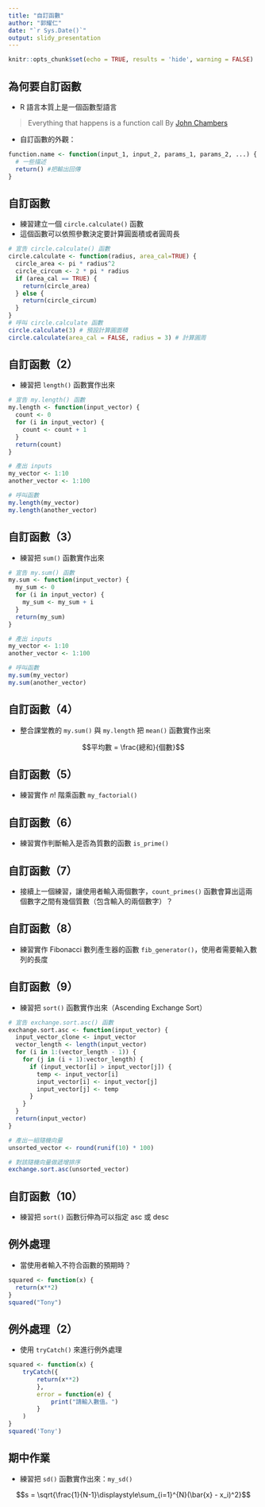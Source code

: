 ```yaml
---
title: "自訂函數"
author: "郭耀仁"
date: "`r Sys.Date()`"
output: slidy_presentation
---
```


```r
knitr::opts_chunk$set(echo = TRUE, results = 'hide', warning = FALSE)
```

## 為何要自訂函數

- R 語言本質上是一個函數型語言
    
> Everything that happens is a function call
> By [John Chambers](https://en.wikipedia.org/wiki/John_Chambers_(statistician))

- 自訂函數的外觀：

```r
function.name <- function(input_1, input_2, params_1, params_2, ...) {
  # 一些描述
  return() #把輸出回傳
}
```

## 自訂函數

- 練習建立一個 `circle.calculate()` 函數
- 這個函數可以依照參數決定要計算圓面積或者圓周長

```r
# 宣告 circle.calculate() 函數
circle.calculate <- function(radius, area_cal=TRUE) {
  circle_area <- pi * radius^2
  circle_circum <- 2 * pi * radius
  if (area_cal == TRUE) {
    return(circle_area)
  } else {
    return(circle_circum)
  }
}
# 呼叫 circle.calculate 函數
circle.calculate(3) # 預設計算圓面積
circle.calculate(area_cal = FALSE, radius = 3) # 計算圓周
```

## 自訂函數（2）

- 練習把 `length()` 函數實作出來

```r
# 宣告 my.length() 函數
my.length <- function(input_vector) {
  count <- 0
  for (i in input_vector) {
    count <- count + 1
  }
  return(count)
}

# 產出 inputs
my_vector <- 1:10
another_vector <- 1:100

# 呼叫函數
my.length(my_vector)
my.length(another_vector)
```

## 自訂函數（3）

- 練習把 `sum()` 函數實作出來

```r
# 宣告 my.sum() 函數
my.sum <- function(input_vector) {
  my_sum <- 0
  for (i in input_vector) {
    my_sum <- my_sum + i
  }
  return(my_sum)
}

# 產出 inputs
my_vector <- 1:10
another_vector <- 1:100

# 呼叫函數
my.sum(my_vector)
my.sum(another_vector)
```

## 自訂函數（4）

- 整合課堂教的 `my.sum()` 與 `my.length` 把 `mean()` 函數實作出來

$$平均數 = \frac{總和}{個數}$$

## 自訂函數（5）

- 練習實作 $n!$ 階乘函數 `my_factorial()`

## 自訂函數（6）

- 練習實作判斷輸入是否為質數的函數 `is_prime()`

## 自訂函數（7）

- 接續上一個練習，讓使用者輸入兩個數字，`count_primes()` 函數會算出這兩個數字之間有幾個質數（包含輸入的兩個數字）？

## 自訂函數（8）

- 練習實作 Fibonacci 數列產生器的函數 `fib_generator()`，使用者需要輸入數列的長度

## 自訂函數（9）

- 練習把 `sort()` 函數實作出來（Ascending Exchange Sort）

```r
# 宣告 exchange.sort.asc() 函數
exchange.sort.asc <- function(input_vector) {
  input_vector_clone <- input_vector
  vector_length <- length(input_vector)
  for (i in 1:(vector_length - 1)) {
    for (j in (i + 1):vector_length) {
      if (input_vector[i] > input_vector[j]) {
        temp <- input_vector[i]
        input_vector[i] <- input_vector[j]
        input_vector[j] <- temp
      }
    }
  }
  return(input_vector)
}

# 產出一組隨機向量
unsorted_vector <- round(runif(10) * 100)

# 對該隨機向量做遞增排序
exchange.sort.asc(unsorted_vector)
```

## 自訂函數（10）

- 練習把 `sort()` 函數衍伸為可以指定 asc 或 desc

## 例外處理

- 當使用者輸入不符合函數的預期時？

```r
squared <- function(x) {
  return(x**2)
}
squared("Tony")
```

## 例外處理（2）

- 使用 `tryCatch()` 來進行例外處理

```r
squared <- function(x) {
    tryCatch({
        return(x**2)
        },
        error = function(e) {
            print("請輸入數值。")
        }
    )
}
squared('Tony')
```

## 期中作業

- 練習把 `sd()` 函數實作出來：`my_sd()`

$$s = \sqrt{\frac{1}{N-1}\displaystyle\sum_{i=1}^{N}(\bar{x} - x_i)^2}$$